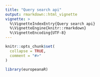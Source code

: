 ```yaml
---
title: "Query search api"
output: rmarkdown::html_vignette
vignette: >
  %\VignetteIndexEntry{Query search api}
  %\VignetteEngine{knitr::rmarkdown}
  %\VignetteEncoding{UTF-8}
---
```


```r
knitr::opts_chunk$set(
  collapse = TRUE,
  comment = "#>"
)
```

```r
library(europeanaR)
```
